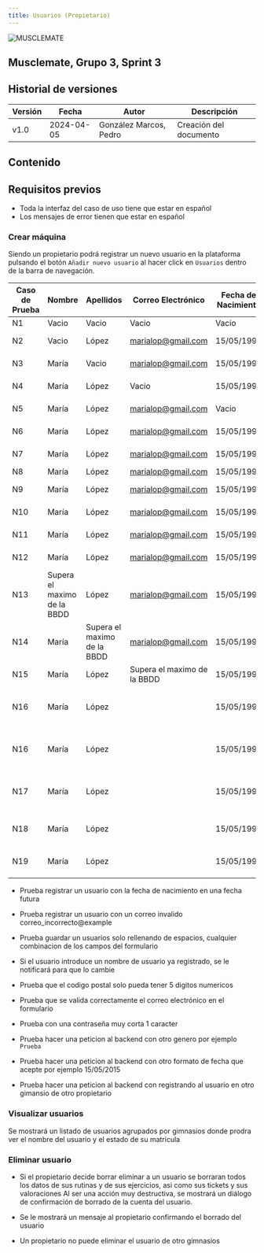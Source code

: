 ```yaml
---
title: Usuarios (Propietario)
---
```

![MUSCLEMATE](../../logo.png)

## Musclemate, Grupo 3, Sprint 3

## Historial de versiones

| Versión | Fecha      | Autor                  | Descripción            |
| ------- | ---------- | ---------------------- | ---------------------- |
| v1.0    | 2024-04-05 | González Marcos, Pedro | Creación del documento |

## Contenido

## Requisitos previos

- Toda la interfaz del caso de uso tiene que estar en español
- Los mensajes de error tienen que estar en español

### Crear máquina

Siendo un propietario podrá registrar un nuevo usuario en la plataforma pulsando
el botón `Añadir nuevo usuario` al hacer click en `Usuarios` dentro de la barra
de navegación.

| Caso de Prueba | Nombre                      | Apellidos                   | Correo Electrónico          | Fecha de Nacimiento | Género | Número de Teléfono | Dirección                   | Ciudad                      | Código Postal | Nombre de Usuario           | Contraseña                  |
| -------------- | --------------------------- | --------------------------- | --------------------------- | ------------------- | ------ | ------------------ | --------------------------- | --------------------------- | ------------- | --------------------------- | --------------------------- |
| N1             | Vacio                       | Vacio                       | Vacio                       | Vacio               | Vacio  | Vacio              | Vacio                       | Vacio                       | Vacio         | Vacio                       | Vacio                       |
| N2             | Vacio                       | López                       | marialop@gmail.com          | 15/05/1995          | Mujer  | 123456789          | Calle 123, #45              | Barcelona                   | 08001         | maria_lopez123              | contraseña123               |
| N3             | María                       | Vacio                       | marialop@gmail.com          | 15/05/1995          | Mujer  | 123456789          | Calle 123, #45              | Barcelona                   | 08001         | maria_lopez123              | contraseña123               |
| N4             | María                       | López                       | Vacio                       | 15/05/1995          | Mujer  | 123456789          | Calle 123, #45              | Barcelona                   | 08001         | maria_lopez123              | contraseña123               |
| N5             | María                       | López                       | marialop@gmail.com          | Vacio               | Mujer  | 123456789          | Calle 123, #45              | Barcelona                   | 08001         | maria_lopez123              | contraseña123               |
| N6             | María                       | López                       | marialop@gmail.com          | 15/05/1995          | Vacio  | 123456789          | Calle 123, #45              | Barcelona                   | 08001         | maria_lopez123              | contraseña123               |
| N7             | María                       | López                       | marialop@gmail.com          | 15/05/1995          | Mujer  | Vacio              | Calle 123, #45              | Barcelona                   | 08001         | maria_lopez123              | contraseña123               |
| N8             | María                       | López                       | marialop@gmail.com          | 15/05/1995          | Mujer  | 123456789          | Vacio                       | Barcelona                   | 08001         | maria_lopez123              | contraseña123               |
| N9             | María                       | López                       | marialop@gmail.com          | 15/05/1995          | Mujer  | 123456789          | Calle 123, #45              | Vacio                       | 08001         | maria_lopez123              | contraseña123               |
| N10            | María                       | López                       | marialop@gmail.com          | 15/05/1995          | Mujer  | 123456789          | Calle 123, #45              | Barcelona                   | Vacio         | maria_lopez123              | contraseña123               |
| N11            | María                       | López                       | marialop@gmail.com          | 15/05/1995          | Mujer  | 123456789          | Calle 123, #45              | Barcelona                   | 08001         | Vacio                       | contraseña123               |
| N12            | María                       | López                       | marialop@gmail.com          | 15/05/1995          | Mujer  | 123456789          | Calle 123, #45              | Barcelona                   | 08001         | maria_lopez123              | Vacio                       |
| N13            | Supera el maximo de la BBDD | López                       | marialop@gmail.com          | 15/05/1995          | Mujer  | 123456789          | Calle 123, #45              | Barcelona                   | 08001         | maria_lopez123              | contraseña123               |
| N14            | María                       | Supera el maximo de la BBDD | marialop@gmail.com          | 15/05/1995          | Mujer  | 123456789          | Calle 123, #45              | Barcelona                   | 08001         | maria_lopez123              | contraseña123               |
| N15            | María                       | López                       | Supera el maximo de la BBDD | 15/05/1995          | Mujer  | 123456789          | Calle 123, #45              | Barcelona                   | 08001         | maria_lopez123              | contraseña123               |
| N16            | María                       | López                       |                             | 15/05/1995          | Mujer  | 123456789          | Supera el maximo de la BBDD | Barcelona                   | 08001         | maria_lopez123              | contraseña123               |
| N16            | María                       | López                       |                             | 15/05/1995          | Mujer  | 123456789          | Supera el maximo de la BBDD | Barcelona                   | 08001         | maria_lopez123              | contraseña123               |
| N17            | María                       | López                       |                             | 15/05/1995          | Mujer  | 123456789          | Calle 123, #45              | Supera el maximo de la BBDD | 08001         | maria_lopez123              | contraseña123               |
| N18            | María                       | López                       |                             | 15/05/1995          | Mujer  | 123456789          | Calle 123, #45              | Barcelona                   | 08001         | Supera el maximo de la BBDD | contraseña123               |
| N19            | María                       | López                       |                             | 15/05/1995          | Mujer  | 123456789          | Calle 123, #45              | Barcelona                   | 08001         | maria_lopez123              | Supera el maximo de la BBDD |

- Prueba registrar un usuario con la fecha de nacimiento en una fecha futura
- Prueba registrar un usuario con un correo invalido correo_incorrecto@example
- Prueba guardar un usuarios solo rellenando de espacios, cualquier combinacion de los campos del formulario
- Si el usuario introduce un nombre de usuario ya registrado, se le notificará para que lo cambie
- Prueba que el codigo postal solo pueda tener 5 digitos numericos
- Prueba que se valida correctamente el correo electrónico en el formulario
- Prueba con una contraseña muy corta 1 caracter

- Prueba hacer una peticion al backend con otro genero por ejemplo `Prueba`
- Prueba hacer una peticion al backend con otro formato de fecha que acepte por ejemplo 15/05/2015
- Prueba hacer una peticion al backend con registrando al usuario en otro gimansio de otro propietario

### Visualizar usuarios

Se mostrará un listado de usuarios agrupados por gimnasios
donde prodra ver el nombre del usuario y el estado de su matricula

### Eliminar usuario

- Si el propietario decide borrar eliminar a un usuario se borraran todos los datos
  de sus rutinas y de sus ejercicios, asi como sus tickets y sus valoraciones
  Al ser una acción muy destructiva, se mostrará un diálogo de confirmación de
  borrado de la cuenta del usuario.

- Se le mostrará un mensaje al propietario confirmando el borrado del usuario

- Un propietario no puede eliminar el usuario de otro gimnasios
